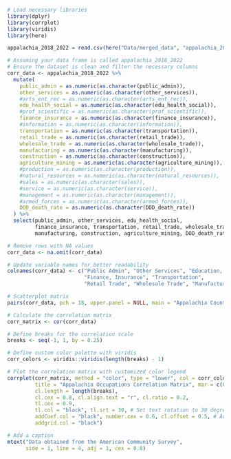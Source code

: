 ```r
# Load necessary libraries
library(dplyr)
library(corrplot)
library(viridis)
library(here)
```

```r
appalachia_2018_2022 = read.csv(here("Data/merged_data", "appalachia_2018_2022.csv"), sep = ",", header = TRUE)
```

```r
# Assuming your data frame is called appalachia_2018_2022
# Ensure the dataset is clean and filter the necessary columns
corr_data <- appalachia_2018_2022 %>%
  mutate(
    public_admin = as.numeric(as.character(public_admin)),
    other_services = as.numeric(as.character(other_services)),
    #arts_ent_rec = as.numeric(as.character(arts_ent_rec)),
    edu_health_social = as.numeric(as.character(edu_health_social)),
    #prof_scientific = as.numeric(as.character(prof_scientific)),
    finance_insurance = as.numeric(as.character(finance_insurance)),
    #information = as.numeric(as.character(information)),
    transportation = as.numeric(as.character(transportation)),
    retail_trade = as.numeric(as.character(retail_trade)),
    wholesale_trade = as.numeric(as.character(wholesale_trade)),
    manufacturing = as.numeric(as.character(manufacturing)),
    construction = as.numeric(as.character(construction)),
    agriculture_mining = as.numeric(as.character(agriculture_mining)),
    #production = as.numeric(as.character(production)),
    #natural_resources = as.numeric(as.character(natural_resources)),
    #sales = as.numeric(as.character(sales)),
    #service = as.numeric(as.character(service)),
    #management = as.numeric(as.character(management)),
    #armed_forces = as.numeric(as.character(armed_forces)),
    DOD_death_rate = as.numeric(as.character(DOD_death_rate))
  ) %>%
  select(public_admin, other_services, edu_health_social,
         finance_insurance, transportation, retail_trade, wholesale_trade,
         manufacturing, construction, agriculture_mining, DOD_death_rate)

# Remove rows with NA values
corr_data <- na.omit(corr_data)

# Update variable names for better readability
colnames(corr_data) <- c("Public Admin", "Other Services", "Education, Health, Social",
                         "Finance, Insurance", "Transportation",
                         "Retail Trade", "Wholesale Trade", "Manufacturing", "Construction", "Agriculture, Mining", "DOD Death Rate")

# Scatterplot matrix
pairs(corr_data, pch = 18, upper.panel = NULL, main = "Appalachia Counties Scatterplot Matrix")

# Calculate the correlation matrix
corr_matrix <- cor(corr_data)

# Define breaks for the correlation scale
breaks <- seq(-1, 1, by = 0.25)

# Define custom color palette with viridis
corr_colors <- viridis::viridis(length(breaks) - 1)

# Plot the correlation matrix with customized color legend
corrplot(corr_matrix, method = "color", type = "lower", col = corr_colors, 
         title = "Appalachia Occupations Correlation Matrix", mar = c(0, 2, 2, 4),  # Increase right margin
         cl.length = length(breaks), 
         cl.cex = 0.8, cl.align.text = "r", cl.ratio = 0.2, 
         tl.cex = 0.9, 
         tl.col = "black", tl.srt = 30, # Set text rotation to 30 degrees
         addCoef.col = "black", number.cex = 0.6, cl.offset = 0.5, # Adjust the size of the numbers inside boxes and the legend
         addgrid.col = "black")

# Add a caption
mtext("Data obtained from the American Community Survey", 
      side = 1, line = 4, adj = 1, cex = 0.8)

```